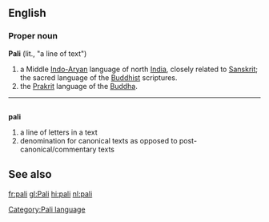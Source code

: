 ==English==
[[Category:Pali language]]
===Proper noun===
'''Pali''' (lit., "a line of text")

#a Middle [[Indo-Aryan]] language of north [[India]], closely related to [[Sanskrit]]; the sacred language of the [[Buddhist]] scriptures.
#the [[Prakrit]] language of the [[Buddha]].


----

=={{pi}}==
'''pali'''

# a line of letters in a text
# denomination for canonical texts as opposed to post-canonical/commentary texts

==See also==
{{interwiktionary|code=pi}}

[[fr:pali]]
[[gl:Pali]]
[[hi:pali]]
[[nl:pali]]